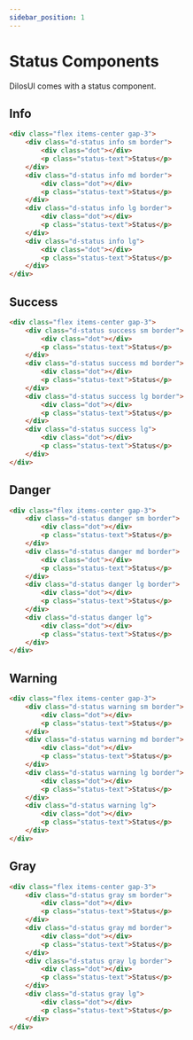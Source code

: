 ```yaml
---
sidebar_position: 1
---
```


# Status Components

DilosUI comes with a status component.


<Status />

## Info
```html live
<div class="flex items-center gap-3">
    <div class="d-status info sm border">
        <div class="dot"></div>
        <p class="status-text">Status</p>
    </div>
    <div class="d-status info md border">
        <div class="dot"></div>
        <p class="status-text">Status</p>
    </div>
    <div class="d-status info lg border">
        <div class="dot"></div>
        <p class="status-text">Status</p>
    </div>
    <div class="d-status info lg">
        <div class="dot"></div>
        <p class="status-text">Status</p>
    </div>
</div>
```

## Success
```html live
<div class="flex items-center gap-3">
    <div class="d-status success sm border">
        <div class="dot"></div>
        <p class="status-text">Status</p>
    </div>
    <div class="d-status success md border">
        <div class="dot"></div>
        <p class="status-text">Status</p>
    </div>
    <div class="d-status success lg border">
        <div class="dot"></div>
        <p class="status-text">Status</p>
    </div>
    <div class="d-status success lg">
        <div class="dot"></div>
        <p class="status-text">Status</p>
    </div>
</div>
```

## Danger
```html live
<div class="flex items-center gap-3">
    <div class="d-status danger sm border">
        <div class="dot"></div>
        <p class="status-text">Status</p>
    </div>
    <div class="d-status danger md border">
        <div class="dot"></div>
        <p class="status-text">Status</p>
    </div>
    <div class="d-status danger lg border">
        <div class="dot"></div>
        <p class="status-text">Status</p>
    </div>
    <div class="d-status danger lg">
        <div class="dot"></div>
        <p class="status-text">Status</p>
    </div>
</div>
```

## Warning
```html live
<div class="flex items-center gap-3">
    <div class="d-status warning sm border">
        <div class="dot"></div>
        <p class="status-text">Status</p>
    </div>
    <div class="d-status warning md border">
        <div class="dot"></div>
        <p class="status-text">Status</p>
    </div>
    <div class="d-status warning lg border">
        <div class="dot"></div>
        <p class="status-text">Status</p>
    </div>
    <div class="d-status warning lg">
        <div class="dot"></div>
        <p class="status-text">Status</p>
    </div>
</div>
```

## Gray
```html live
<div class="flex items-center gap-3">
    <div class="d-status gray sm border">
        <div class="dot"></div>
        <p class="status-text">Status</p>
    </div>
    <div class="d-status gray md border">
        <div class="dot"></div>
        <p class="status-text">Status</p>
    </div>
    <div class="d-status gray lg border">
        <div class="dot"></div>
        <p class="status-text">Status</p>
    </div>
    <div class="d-status gray lg">
        <div class="dot"></div>
        <p class="status-text">Status</p>
    </div>
</div>
```
